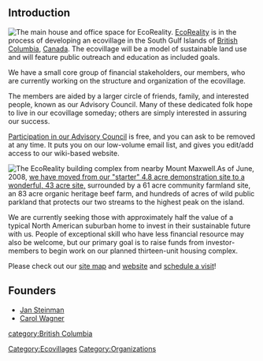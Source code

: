 ==Introduction==
[[Image:EcoReality_1.jpg|thumb|right|The main house and office space for EcoReality.]]
[http://www.EcoReality.org EcoReality] is in the process of developing an ecovillage in the South Gulf Islands of [[British Columbia]], [[Canada]]. The ecovillage will be a model of sustainable land use and will feature public outreach and education as included goals.

We have a small core group of financial stakeholders, our members, who are currently working on the structure and organization of the ecovillage.

The members are aided by a larger circle of friends, family, and interested people, known as our Advisory Council. Many of these dedicated folk hope to live in our ecovillage someday; others are simply interested in assuring our success.

[http://www.EcoReality.org/wiki/Join Participation in our Advisory Council] is free, and you can ask to be removed at any time. It puts you on our low-volume email list, and gives you edit/add access to our wiki-based website.

[[Image:EcoReality from Mount Maxwell.jpg|thumb|left|The EcoReality building complex from nearby Mount Maxwell.]]As of June, 2008, [http://www.ecoreality.org/wiki/EcoReality_has_agreed_to_acquire_37_acres we have moved from our "starter" 4.8 acre demonstration site to a wonderful, 43 acre site,] surrounded by a 61 acre community farmland site, an 83 acre organic heritage beef farm, and hundreds of acres of wild public parkland that protects our two streams to the highest peak on the island.

We are currently seeking those with approximately half the value of a typical North American suburban home to invest in their sustainable future with us. People of exceptional skill who have less financial resource may also be welcome, but our primary goal is to raise funds from investor-members to begin work on our planned thirteen-unit housing complex.

Please check out our [http://www.ecoreality.org/wiki/File:Site_map.jpg site map] and [http://www.EcoReality.org website] and [http://www.EcoReality.org/wiki/Visitor_information schedule a visit]!
<br clear=all>

==Founders==
* [[User:Jan Steinman|Jan Steinman]]
* [[User:Carol Wagner|Carol Wagner]]

[[Category:Ecovillages]]
[[Category:Organizations]]
[[category:British Columbia]]